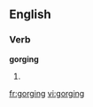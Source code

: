 
==English==

===Verb===
'''gorging'''

# {{present participle of|[[gorge]]}}

[[fr:gorging]]
[[vi:gorging]]